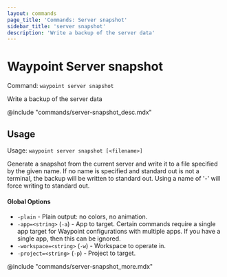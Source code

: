 ```yaml
---
layout: commands
page_title: 'Commands: Server snapshot'
sidebar_title: 'server snapshot'
description: 'Write a backup of the server data'
---
```


# Waypoint Server snapshot

Command: `waypoint server snapshot`

Write a backup of the server data

@include "commands/server-snapshot_desc.mdx"

## Usage

Usage: `waypoint server snapshot [<filename>]`

Generate a snapshot from the current server and write it to a file specified
by the given name. If no name is specified and standard out is not a terminal,
the backup will be written to standard out. Using a name of '-' will force writing
to standard out.

#### Global Options

- `-plain` - Plain output: no colors, no animation.
- `-app=<string>` (`-a`) - App to target. Certain commands require a single app target for Waypoint configurations with multiple apps. If you have a single app, then this can be ignored.
- `-workspace=<string>` (`-w`) - Workspace to operate in.
- `-project=<string>` (`-p`) - Project to target.

@include "commands/server-snapshot_more.mdx"
